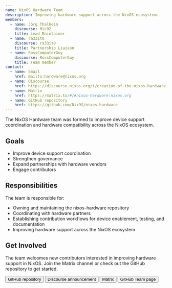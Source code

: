 ```yaml
---
name: NixOS Hardware Team
description: Improving hardware support across the NixOS ecosystem.
members:
  - name: Jörg Thalheim
    discourse: Mic92
    title: Lead Maintainer
  - name: ra33it0
    discourse: ra33it0
    title: Partnership Liaison
  - name: RossComputerGuy
    discourse: RossComputerGuy
    title: Team member
contact:
  - name: Email
    href: mailto:hardware@nixos.org
  - name: Discourse
    href: https://discourse.nixos.org/t/creation-of-the-nixos-hardware-team/63974
  - name: Matrix
    href: https://matrix.to/#/#nixos-hardware:nixos.org
  - name: GitHub repository
    href: https://github.com/NixOS/nixos-hardware
---
```


The NixOS Hardware team was formed to improve device support coordination and hardware compatibility across the NixOS ecosystem.

## Goals

- Improve device support coordination
- Strengthen governance
- Expand partnerships with hardware vendors
- Engage contributors

## Responsibilities

The team is responsible for:

- Owning and maintaining the nixos-hardware repository
- Coordinating with hardware partners
- Establishing contribution workflows for device enablement, testing, and documentation
- Improving hardware support across the NixOS ecosystem

## Get Involved

The team welcomes new contributors interested in improving hardware support in NixOS. Join the Matrix channel or check out the GitHub repository to get started.


<div class="flex flex-wrap gap-4">
  <Button
    href="https://github.com/NixOS/nixos-hardware"
    color="semidarkblue"
    size="sm"
  >
    GitHub repository
  </Button>
  <Button
    href="https://discourse.nixos.org/t/creation-of-the-nixos-hardware-team/63974"
    color="semidarkblue"
    size="sm"
  >
    Discourse announcement
  </Button>
  <Button
    href="https://matrix.to/#/#nixos-hardware:nixos.org"
    color="semidarkblue"
    size="sm"
  >
    Matrix
  </Button>
  <Button
    href="https://github.com/orgs/NixOS/teams/nixos-hardware"
    color="semidarkblue"
    size="sm"
  >
    GitHub Team page
  </Button>
</div>
